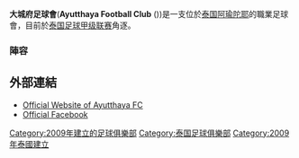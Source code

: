 {{Football club infobox
|  clubname = 大城府足球會<br> อยุธยา เอฟซี
|  image    = <!-- 檔案不存在 [[Image:Ayutthaya_2011.png|Image:Ayutthaya 2011.png]] ，可從英文維基百科取得 -->
|  fullname = Ayutthaya Football Club <br> สโมสรฟุตบอลจังหวัดอยุธยา
|  nickname = ''The Ancient Warriors''
|  founded  = {{start date and age|df=yes|2009}}
|  ground   = [[泰国|泰国]][[阿瑜陀耶|阿瑜陀耶]][[Ayutthaya_Province_Stadium|Ayutthaya Province Stadium]]
|  capacity = 6,000
|  chairman =  Adisak panjaroenworakul
|  mgrtitle  = Head coach
|  manager  = Vacant
|  league   = [[泰国足球甲级联赛|泰国足球甲级联赛]]
|  season   = 2014
|  position = 6
| pattern_la1     =
| pattern_b1      =_chelsea1415h
| pattern_ra1     =
| pattern_sh1     =
| pattern_so1     =
| leftarm1        = 0000ff
| body1           = 0000ff
| rightarm1       = 0000ff
| shorts1         = 0000ff
| socks1          = 0000ff
| pattern_la2     =_lille1314h
| pattern_b2      =_bluehoophigh
| pattern_ra2     =_lille1314h
| pattern_sh2     =_bluesides
| pattern_so2     =
| leftarm2        = FF0000
| body2           = FF0000
| rightarm2       = FF0000
| shorts2         = FF0000
| socks2          = FF0000
| pattern_la3     =_caen1213a
| pattern_b3      =_bluehoophigh
| pattern_ra3     =_caen1213a
| pattern_sh3     =_bluesides
| pattern_so3     =
| leftarm3        = ffffff
| body3           = ffffff
| rightarm3       = ffffff
| shorts3         = ffffff
| socks3          = ffffff

}}

'''大城府足球會'''('''Ayutthaya Football Club''' ({{lang-th|สโมสรฟุตบอลจังหวัดอยุธยา}}))是一支位於[[泰国|泰国]][[阿瑜陀耶|阿瑜陀耶]]的職業足球會，目前於[[泰国足球甲级联赛|泰国足球甲级联赛]]角逐。

===陣容===
{{Fs start}}
{{Fs player|no=2|nat=Thailand|pos=DF|name= [[Surachai_Sritao|Surachai Sritao]]}}
{{Fs player|no=3|nat=Thailand|pos=DF|name= [[Chaiwat_Puengheng|Chaiwat Puengheng]]}}
{{Fs player|no=4|nat= Thailand | pos=DF | name= [[Nattakorn_Plainum|Nattakorn Plainum]]}}
{{Fs player|no=5|nat=Thailand|pos=MF|name=[[Panupong_Arumviroj|Panupong Arumviroj]]}}
{{Fs player|no=7|nat=Thailand|pos=DF|name= [[Suphan_Hardkam|Suphan Hardkam]]}}
{{Fs player|no=8|nat=Thailand|pos=MF|name=[[Eakachai_Tornueng|Eakachai Tornueng]]}}
{{Fs player|no=9|nat=Brazil|pos=FW|name= [[Valci_Teixeira_Júnior|Valci Júnior]]}}
{{Fs player|no=10|nat=Thailand|pos=MF|name=[[Sittichai_Musbu-ngor|Sittichai Musbu-ngor]]}}
{{Fs player|no=11|nat=Thailand|pos=MF|name= [[Permyot_Tokeaw|Permyot Tokeaw]]}}
{{Fs player|no=14|nat=Japan | pos=MF | name=[[Seiya_Kojima|Seiya Kojima]]}}
{{Fs player|no=15|nat=Thailand|pos=DF|name=[[Narongsak_Sodsai|Narongsak Sodsai]]}}
{{Fs player|no=16|nat=Slovakia | pos=MF | name=[[Jozef_tὶrer|Jozef tὶrer]]}}
{{Fs player|no=17|nat=Cameroon | pos=DF | name=[[Njie_Ngenevu_Divine|Njie Ngenevu Divine]]}}
{{Fs player|no=18| nat=Thailand | pos=DF | name=[[Nontapan_Jeansatawong|Nontapan Jeansatawong]]}}
{{Fs player|no=19|nat= Thailand | pos=FW | name= [[Tanat_Chantaya|Tanat Chantaya]]}}
{{Fs player|no=21|nat=Thailand|pos=MF|name=[[Rapepat_Nakphet|Rapepat Nakphet]]}}
{{Fs mid}}
{{Fs player |no=22| nat= Thailand | pos=MF | name= [[Panuwat_Promyen|Panuwat Promyen]]}}
{{Fs player|no=23|nat=Thailand|pos=DF|name=[[Piyanat_Pohpar|Piyanat Pohpar]]}}
{{Fs player|no=24|nat=Thailand|pos=FW|name=[[Somchai_Singmanee|Somchai Singmanee]]}}
{{Fs player |no=27| nat= Thailand | pos=DF | name= [[Somboon_Subphanit|Somboon Subphanit]]}}
{{Fs player|no=28|nat=Thailand|pos=GK|name=[[Hassachai_Sankla|Hassachai Sankla]]}}
{{Fs player|no=29|nat=Thailand|pos=FW|name=[[Jaruwat_Narnmool|Jaruwat Narnmool]]}}
{{Fs player |no=30| nat=Thailand | pos=DF | name=[[Sittichai_Traisilp|Sittichai Traisilp]]}}
{{Fs player |no=31| nat=Thailand | pos=MF | name=[[Peerawat_Munsamrit|Peerawat Munsamrit]]}}
{{Fs player|no=32|nat=Thailand|pos=MF|name=[[Pathompol_Charoenrattanapirom|Pathompol Charoenrattanapirom]]|other=由[[蒙通聯足球會|蒙通聯]]外借}}
{{Fs player |no=33| nat= Thailand| pos=DF | name= [[Sorasak_Kaewinta|Sorasak Kaewinta]]|other=[[隊長|隊長]]}}
{{Fs player |no=34| nat=Thailand | pos=MF | name=[[Tanapat_Pongsatit|Tanapat Pongsatit]]}}
{{Fs player |no=35| nat= Thailand | pos=GK | name= [[Worawut_Srithaput|Worawut Srithaput]]}}
{{Fs player |no=37| nat=Thailand | pos=DF | name=[[Krittanon_Aroonsathien|Krittanon Aroonsathien]]}}
{{Fs player |no=38| nat=Japan|pos=GK|name=[[Erikson_Noguchipinto|Erikson Noguchipinto]]}}
{{Fs player|no= 39|nat=Thailand|name=[[Sirichai_Lumputta|Sirichai Lumputta]]|pos=FW}}
{{Fs player |no=40| nat=Thailand | pos=DF | name=[[Kittisak_Boonthar|Kittisak Boonthar]]}}
{{Fs end}}

==外部連結==
* [http://www.ayutthayafc.com/ Official Website of Ayutthaya FC] {{Wayback|url=http://www.ayutthayafc.com/ |date=20201019150222 }}
* [https://www.facebook.com/pages/Ayutthaya-Football-Club/183856055046342 Official Facebook]

[[Category:2009年建立的足球俱樂部|Category:2009年建立的足球俱樂部]]
[[Category:泰国足球俱樂部|Category:泰国足球俱樂部]]
[[Category:2009年泰國建立|Category:2009年泰國建立]]